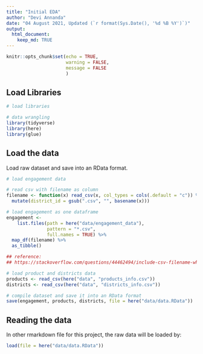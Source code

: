 ```yaml
---
title: "Initial EDA"
author: "Devi Annanda"
date: "04 August 2021, Updated (`r format(Sys.Date(), '%d %B %Y')`)"
output: 
  html_document:
    keep_md: TRUE
---
```


```r
knitr::opts_chunk$set(echo = TRUE,
                      warning = FALSE,
                      message = FALSE
                      )


```

## Load Libraries

```r
# load libraries

# data wrangling
library(tidyverse)
library(here)
library(glue)
```

## Load the data

Load raw dataset and save into an RData format. 

```r
# load engagement data

# read csv with filename as column
filename <- function(x) read_csv(x, col_types = cols(.default = "c")) %>% 
  mutate(district_id = gsub(".csv", "", basename(x)))

# load engagement as one dataframe
engagement <-
    list.files(path = here("data/engagement_data"), 
               pattern = "*.csv",
               full.names = TRUE) %>% 
  map_df(filename) %>% 
  as_tibble()

## reference:
## https://stackoverflow.com/questions/44462494/include-csv-filename-when-reading-data-into-r-using-list-files

# load product and districts data
products <- read_csv(here("data", "products_info.csv"))
districts <- read_csv(here("data", "districts_info.csv"))

# compile dataset and save it into an RData format
save(engagement, products, districts, file = here("data/data.RData"))
```

## Reading the data

In other rmarkdown file for this project, the raw data will be loaded by:

```r
load(file = here("data/data.RData"))
```

